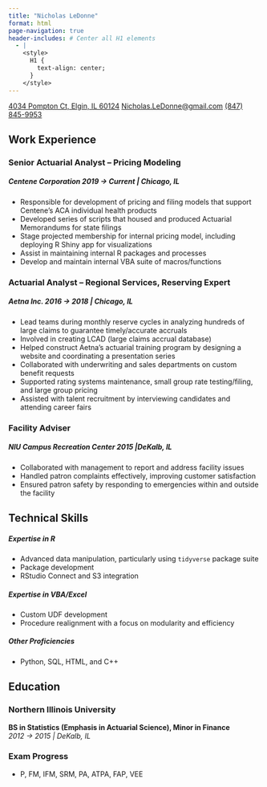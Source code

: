 ```yaml
---
title: "Nicholas LeDonne"
format: html
page-navigation: true
header-includes: # Center all H1 elements
  - |
    <style>
      H1 {
        text-align: center;
      }
    </style>
---
```


[[4034 Pompton Ct, Elgin, IL 60124](https://maps.app.goo.gl/E8RKooyhrDqhXjzc7)]{.tiny-centered} [[Nicholas.LeDonne\@gmail.com](mailto:Nicholas.LeDonne@gmail.com?subject=I%20saw%20your%20resume...)]{.tiny-centered} [[(847) 845-9953](tel:1-847-845-9953)]{.tiny-centered} <br>

## Work Experience

### Senior Actuarial Analyst – Pricing Modeling

##### **Centene Corporation** [2019 → Current \| *Chicago, IL*]{.right-align}

-   Responsible for development of pricing and filing models that support Centene's ACA individual health products
-   Developed series of scripts that housed and produced Actuarial Memorandums for state filings
-   Stage projected membership for internal pricing model, including deploying R Shiny app for visualizations
-   Assist in maintaining internal R packages and processes
-   Develop and maintain internal VBA suite of macros/functions

### Actuarial Analyst – Regional Services, Reserving Expert

##### **Aetna Inc.** [2016 → 2018 \| *Chicago, IL*]{.right-align}

-   Lead teams during monthly reserve cycles in analyzing hundreds of large claims to guarantee timely/accurate accruals\
-   Involved in creating LCAD (large claims accrual database)\
-   Helped construct Aetna’s actuarial training program by designing a website and coordinating a presentation series\
-   Collaborated with underwriting and sales departments on custom benefit requests\
-   Supported rating systems maintenance, small group rate testing/filing, and large group pricing\
-   Assisted with talent recruitment by interviewing candidates and attending career fairs

### Facility Adviser

##### **NIU Campus Recreation Center** [2015 \| ]{.right-align}*DeKalb, IL*

-   Collaborated with management to report and address facility issues
-   Handled patron complaints effectively, improving customer satisfaction
-   Ensured patron safety by responding to emergencies within and outside the facility

## Technical Skills

##### **Expertise in R**

-   Advanced data manipulation, particularly using `tidyverse` package suite
-   Package development
-   RStudio Connect and S3 integration

##### **Expertise in VBA/Excel**

-   Custom UDF development
-   Procedure realignment with a focus on modularity and efficiency

##### **Other Proficiencies**

-   Python, SQL, HTML, and C++

## Education

### Northern Illinois University

**BS in Statistics (Emphasis in Actuarial Science), Minor in Finance**\
*2012 → 2015 \| DeKalb, IL*

### Exam Progress

-   P, FM, IFM, SRM, PA, ATPA, FAP, VEE
